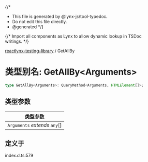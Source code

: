 {/*
* This file is generated by @lynx-js/tool-typedoc.
* Do not edit this file directly.
* @generated
*/}

{/* Import all components as Lynx to allow dynamic lookup in TSDoc writings. */}


[reactlynx-testing-library](/api/reactlynx-testing-library/index.mdx) / GetAllBy

# 类型别名: GetAllBy\<Arguments\>

```ts
type GetAllBy<Arguments>: QueryMethod<Arguments, HTMLElement[]>;
```

## 类型参数

| 类型参数 |
| ------ |
| `Arguments` *extends* `any`[] |

## 定义于

index.d.ts:579
